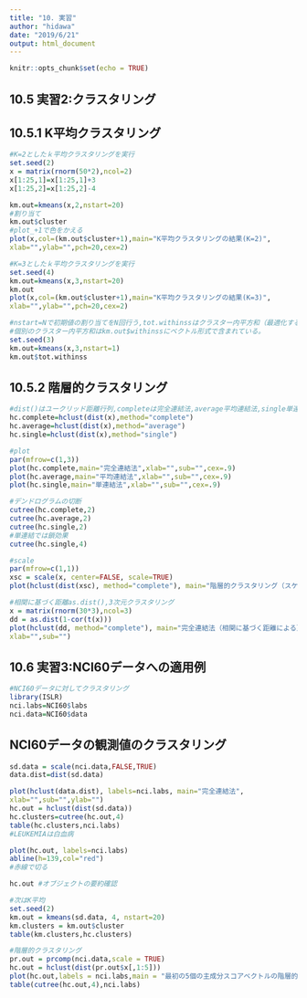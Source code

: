 ---
title: "10. 実習"
author: "hidawa"
date: "2019/6/21"
output: html_document
---

```{r setup, include=FALSE}
knitr::opts_chunk$set(echo = TRUE)
```

## 10.5 実習2:クラスタリング

## 10.5.1 K平均クラスタリング

```{r}
#K=2としたｋ平均クラスタリングを実行
set.seed(2)
x = matrix(rnorm(50*2),ncol=2)
x[1:25,1]=x[1:25,1]+3
x[1:25,2]=x[1:25,2]-4

km.out=kmeans(x,2,nstart=20)
#割り当て
km.out$cluster
#plot_+1で色をかえる
plot(x,col=(km.out$cluster+1),main="K平均クラスタリングの結果(K=2)",
xlab="",ylab="",pch=20,cex=2)

#K=3としたｋ平均クラスタリングを実行
set.seed(4)
km.out=kmeans(x,3,nstart=20)
km.out
plot(x,col=(km.out$cluster+1),main="K平均クラスタリングの結果(K=3)",
xlab="",ylab="",pch=20,cex=2)

#nstart=Nで初期値の割り当てをN回行う,tot.withinssはクラスター内平方和（最適化する式10.11）
#個別のクラスター内平方和はkm.out$withinssにベクトル形式で含まれている。
set.seed(3)
km.out=kmeans(x,3,nstart=1)
km.out$tot.withinss
```


## 10.5.2 階層的クラスタリング
```{r}
#dist()はユークリッド距離行列,completeは完全連結法,average平均連結法,single単連結法
hc.complete=hclust(dist(x),method="complete")
hc.average=hclust(dist(x),method="average")
hc.single=hclust(dist(x),method="single")

#plot
par(mfrow=c(1,3))
plot(hc.complete,main="完全連結法",xlab="",sub="",cex=.9)
plot(hc.average,main="平均連結法",xlab="",sub="",cex=.9)
plot(hc.single,main="単連結法",xlab="",sub="",cex=.9)

#デンドログラムの切断
cutree(hc.complete,2)
cutree(hc.average,2)
cutree(hc.single,2)
#単連結では鎖効果
cutree(hc.single,4)

#scale
par(mfrow=c(1,1))
xsc = scale(x, center=FALSE, scale=TRUE)
plot(hclust(dist(xsc), method="complete"), main="階層的クラスタリング（スケール調整後）")

#相関に基づく距離as.dist(),3次元クラスタリング
x = matrix(rnorm(30*3),ncol=3)
dd = as.dist(1-cor(t(x)))
plot(hclust(dd, method="complete"), main="完全連結法（相関に基づく距離による）",
xlab="",sub="")
```


## 10.6 実習3:NCI60データへの適用例
```{r}
#NCI60データに対してクラスタリング
library(ISLR)
nci.labs=NCI60$labs
nci.data=NCI60$data
```


## NCI60データの観測値のクラスタリング
```{r}
sd.data = scale(nci.data,FALSE,TRUE)
data.dist=dist(sd.data)

plot(hclust(data.dist), labels=nci.labs, main="完全連結法",
xlab="",sub="",ylab="")
hc.out = hclust(dist(sd.data))
hc.clusters=cutree(hc.out,4)
table(hc.clusters,nci.labs)
#LEUKEMIAは白血病

plot(hc.out, labels=nci.labs)
abline(h=139,col="red")
#赤線で切る

hc.out #オブジェクトの要約確認

#次はK平均
set.seed(2)
km.out = kmeans(sd.data, 4, nstart=20)
km.clusters = km.out$cluster
table(km.clusters,hc.clusters)

#階層的クラスタリング
pr.out = prcomp(nci.data,scale = TRUE)
hc.out = hclust(dist(pr.out$x[,1:5]))
plot(hc.out,labels = nci.labs,main = "最初の5個の主成分スコアベクトルの階層的クラスタリング")
table(cutree(hc.out,4),nci.labs)
```
